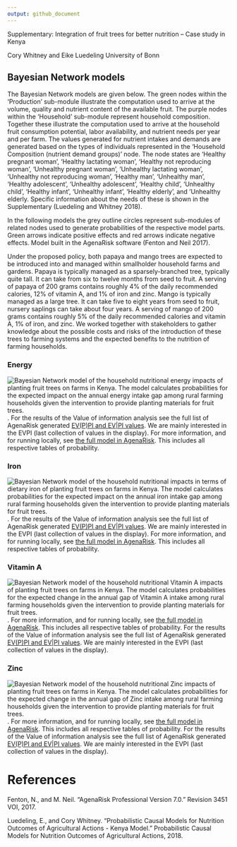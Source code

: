 ```yaml
---
output: github_document
---
```


Supplementary: Integration of fruit trees for better nutrition – Case study in Kenya

Cory Whitney and Eike Luedeling
University of Bonn

## Bayesian Network models 

The Bayesian Network models are given below. The green nodes within the ‘Production’ sub-module illustrate the computation used to arrive at the volume, quality and nutrient content of the available fruit. The purple nodes within the ‘Household’ sub-module represent household composition. Together these illustrate the computation used to arrive at the household fruit consumption potential, labor availability, and nutrient needs per year and per farm. The values generated for nutrient intakes and demands are generated based on the types of individuals represented in the ‘Household Composition (nutrient demand groups)’ node. The node states are ‘Healthy pregnant woman’, ‘Healthy lactating woman’, ‘Healthy not reproducing woman’, ‘Unhealthy pregnant woman’, ‘Unhealthy lactating woman’, ‘Unhealthy not reproducing woman’, ‘Healthy man’, ‘Unhealthy man’, ‘Healthy adolescent’, ‘Unhealthy adolescent’, ‘Healthy child’, ‘Unhealthy child’, ‘Healthy infant’, ‘Unhealthy infant’, ‘Healthy elderly’, and ‘Unhealthy elderly. Specific information about the needs of these is shown in the Supplementary (Luedeling and Whitney 2018). 

In the following models the grey outline circles represent sub-modules of related nodes used to generate probabilities of the respective model parts. Green arrows indicate positive effects and red arrows indicate negative effects. Model built in the AgenaRisk software (Fenton and Neil 2017).

Under the proposed policy, both papaya and mango trees are expected to be introduced into and managed within smallholder household farms and gardens. Papaya is typically managed as a sparsely-branched tree, typically quite tall. It can take from six to twelve months from seed to fruit. A serving of papaya of 200 grams contains roughly 4% of the daily recommended calories, 12% of vitamin A, and 1% of iron and zinc. Mango is typically managed as a large tree. It can take five to eight years from seed to fruit, nursery saplings can take about four years. A serving of mango of 200 grams contains roughly 5% of the daily recommended calories and vitamin A, 1% of iron, and zinc. We worked together with stakeholders to gather knowledge about the possible costs and risks of the introduction of these trees to farming systems and the expected benefits to the nutrition of farming households. 

### Energy

![Bayesian Network model of the household nutritional energy impacts of planting fruit trees on farms in Kenya. The model calculates probabilities for the expected impact on the annual energy intake gap among rural farming households given the intervention to provide planting materials for fruit trees.](Figures/AgenaRisk_Energy.png). For the results of the Value of information analysis see the full list of AgenaRisk generated [EV(P)PI and EV|PI values](./data/EVPI_Minimized/EVPI_Energy.html). We are mainly interested in the EVPI (last collection of values in the display). For more information, and for running locally, see [the full model in AgenaRisk](./Models/BN_Model_Energy_170613.cmp). This includes all respective tables of probability.

### Iron

![Bayesian Network model of the household nutritional impacts in terms of dietary iron of planting fruit trees on farms in Kenya. The model calculates probabilities for the expected impact on the annual iron intake gap among rural farming households given the intervention to provide planting materials for fruit trees.](figures/AgenaRisk_Iron.png). For the results of the Value of information analysis see the full list of AgenaRisk generated [EV(P)PI and EV|PI values](./data/EVPI_Minimized/EVPI_Iron.html). We are mainly interested in the EVPI (last collection of values in the display). For more information, and for running locally, see [the full model in AgenaRisk](./Models/BN_Model_Iron_170613.cmp). This includes all respective tables of probability.

### Vitamin A

![Bayesian Network model of the household nutritional Vitamin A impacts of planting fruit trees on farms in Kenya. The model calculates probabilities for the expected change in the annual gap of Vitamin A intake  among rural farming households given the intervention to provide planting materials for fruit trees.](figures/AgenaRisk_VitA.png). For more information, and for running locally, see [the full model in AgenaRisk](./Models/BN_Model_Vit_A_170613.cmp). This includes all respective tables of probability. For the results of the Value of information analysis see the full list of AgenaRisk generated [EV(P)PI and EV|PI values](./data/EVPI_Minimized/EVPI_Vit_A.html). We are mainly interested in the EVPI (last collection of values in the display). 

### Zinc

![Bayesian Network model of the household nutritional Zinc impacts of planting fruit trees on farms in Kenya. The model calculates probabilities for the expected change in the annual gap of Zinc intake  among rural farming households given the intervention to provide planting materials for fruit trees.](Figures/AgenaRisk_Zinc.png). For more information, and for running locally, see [the full model in AgenaRisk](./Models/BN_Model_Zinc_170415.cmp). This includes all respective tables of probability. For the results of the Value of information analysis see the full list of AgenaRisk generated [EV(P)PI and EV|PI values](./data/EVPI_Minimized/EVPI_Zinc.html). We are mainly interested in the EVPI (last collection of values in the display). 

# References

Fenton, N., and M. Neil. “AgenaRisk Professional Version 7.0.” Revision 3451 VOI, 2017.

Luedeling, E., and Cory Whitney. “Probabilistic Causal Models for Nutrition Outcomes of Agricultural Actions - Kenya Model.” Probabilistic Causal Models for Nutrition Outcomes of Agricultural Actions, 2018.
